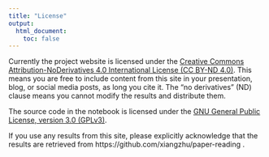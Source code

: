 ```yaml
---
title: "License"
output:
  html_document:
    toc: false
---
```


Currently the project website is licensed under the
[Creative Commons Attribution-NoDerivatives 4.0 International License (CC BY-ND 4.0)][site-license].
This means you are free to include content from this site in your presentation, blog, or social media posts, as long you cite it.
The "no derivatives" (ND) clause means you cannot modify the results and distribute them.

The source code in the notebook is licensed under the [GNU General Public License, version 3.0 (GPLv3)][code-license].

If you use any results from this site, please explicitly acknowledge that
the results are retrieved from https://github.com/xiangzhu/paper-reading .

[code-license]: https://www.gnu.org/licenses/gpl-3.0.txt
[site-license]: https://creativecommons.org/licenses/by-nd/4.0/
